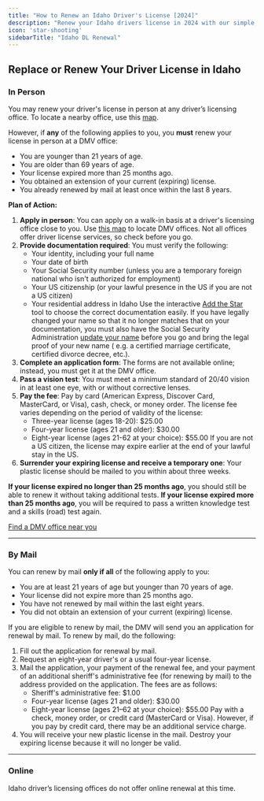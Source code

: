 ```yaml
---
title: "How to Renew an Idaho Driver's License [2024]"
description: "Renew your Idaho drivers license in 2024 with our simple, step-by-step guide. Find all the necessary requirements, forms, fees, and online renewal options to ensure a hassle-free experience. Stay legal and avoid fines - start your renewal process now!"
icon: 'star-shooting'
sidebarTitle: "Idaho DL Renewal"
---
```


## Replace or Renew Your Driver License in Idaho

### In Person

You may renew your driver's license in person at any driver’s licensing office. To locate a nearby office, use this [map](https://driving-tests.org/dmv-near-me/idaho-dmv-office-locations/).

However, if **any** of the following applies to you, you **must** renew your license in person at a DMV office:
- You are younger than 21 years of age.
- You are older than 69 years of age.
- Your license expired more than 25 months ago.
- You obtained an extension of your current (expiring) license.
- You already renewed by mail at least once within the last 8 years.

**Plan of Action:**
1. **Apply in person**: You can apply on a walk-in basis at a driver's licensing office close to you. Use [this map](https://driving-tests.org/dmv-near-me/idaho-dmv-office-locations/) to locate DMV offices. Not all offices offer driver license services, so check before you go.
2. **Provide documentation required**: You must verify the following:
   - Your identity, including your full name
   - Your date of birth
   - Your Social Security number (unless you are a temporary foreign national who isn't authorized for employment)
   - Your US citizenship (or your lawful presence in the US if you are not a US citizen)
   - Your residential address in Idaho
   Use the interactive [Add the Star](http://itd.idaho.gov/starcard/add-the-star-tool-01.html) tool to choose the correct documentation easily.
   If you have legally changed your name so that it no longer matches that on your documentation, you must also have the Social Security Administration [update your name](https://faq.ssa.gov/link/portal/34011/34019/Article/3749/How-do-I-change-or-correct-my-name-on-my-Social-Security-number-card) before you go and bring the legal proof of your new name ( e.g. a certified marriage certificate, certified divorce decree, etc.).
3. **Complete an application form**: The forms are not available online; instead, you must get it at the DMV office.
4. **Pass a vision test**: You must meet a minimum standard of 20/40 vision in at least one eye, with or without corrective lenses.
5. **Pay the fee**: Pay by card (American Express, Discover Card, MasterCard, or Visa), cash, check, or money order. The license fee varies depending on the period of validity of the license:
   - Three-year license (ages 18-20): $25.00
   - Four-year license (ages 21 and older): $30.00
   - Eight-year license (ages 21-62 at your choice): $55.00
   If you are not a US citizen, the license may expire earlier at the end of your lawful stay in the US.
6. **Surrender your expiring license and receive a temporary one**: Your plastic license should be mailed to you within about three weeks.

**If your license expired no longer than 25 months ago**, you should still be able to renew it without taking additional tests.
**If your license expired more than 25 months ago**, you will be required to pass a written knowledge test and a skills (road) test again.

[Find a DMV office near you](https://driving-tests.org/dmv-near-me/)

---

### By Mail

You can renew by mail **only if all** of the following apply to you:
- You are at least 21 years of age but younger than 70 years of age.
- Your license did not expire more than 25 months ago.
- You have not renewed by mail within the last eight years.
- You did not obtain an extension of your current (expiring) license.

If you are eligible to renew by mail, the DMV will send you an application for renewal by mail. To renew by mail, do the following:
1. Fill out the application for renewal by mail.
2. Request an eight-year driver's or a usual four-year license.
3. Mail the application, your payment of the renewal fee, and your payment of an additional sheriff's administrative fee (for renewing by mail) to the address provided on the application. The fees are as follows:
   - Sheriff's administrative fee: $1.00
   - Four-year license (ages 21 and older): $30.00
   - Eight-year license (ages 21–62 at your choice): $55.00
   Pay with a check, money order, or credit card (MasterCard or Visa). However, if you pay by credit card, there may be an additional service charge.
4. You will receive your new plastic license in the mail. Destroy your expiring license because it will no longer be valid.

---

### Online

Idaho driver’s licensing offices do not offer online renewal at this time.

<Snippet file="renewal-state-block.mdx" />
